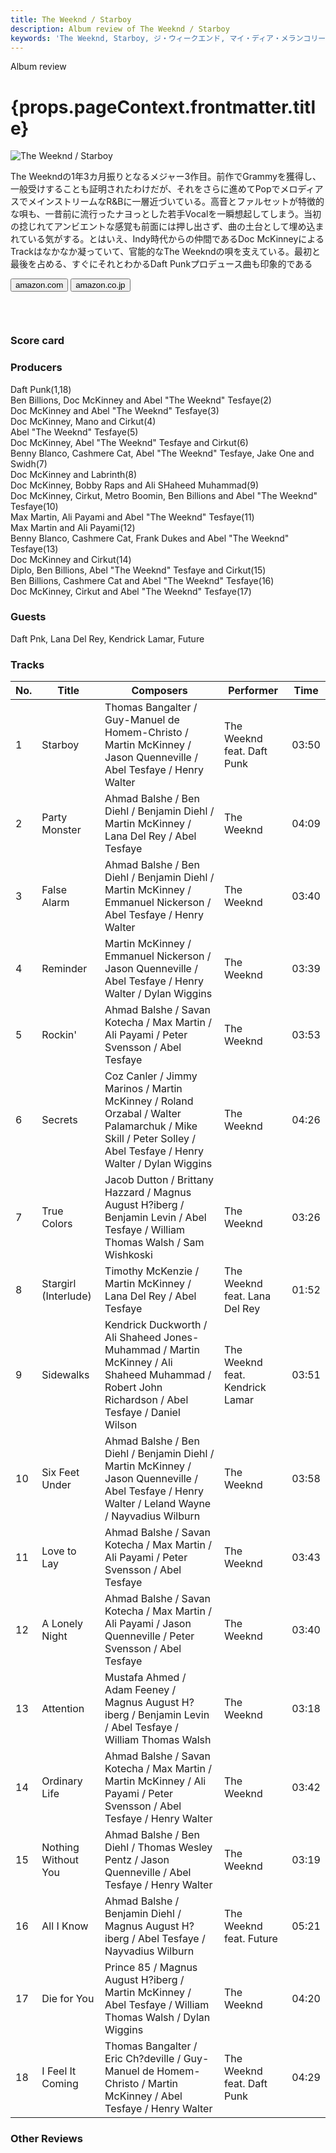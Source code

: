 ```yaml
---
title: The Weeknd / Starboy
description: Album review of The Weeknd / Starboy
keywords: 'The Weeknd, Starboy, ジ・ウィークエンド, マイ・ディア・メランコリー'
---
```





<p className="largeP">Album review</p>
<h1 className="h1--no--margin">{props.pageContext.frontmatter.title}</h1>

<Row  className="image-card-group">
	<Column colMd={3} colLg={4} noGutterMdLeft="">
       <ImageCard>

![The Weeknd / Starboy](../../images/cd/weeknd4L.jpg) 

</ImageCard>
	</Column>
	<Column colMd={4} colLg={8} noGutterMdLeft="">
		<p>
		The Weekndの1年3カ月振りとなるメジャー3作目。前作でGrammyを獲得し、一般受けすることも証明されたわけだが、それをさらに進めてPopでメロディアスでメインストリームなR&Bに一層近づいている。高音とファルセットが特徴的な唄も、一昔前に流行ったナヨっとした若手Vocalを一瞬想起してしまう。当初の捻じれてアンビエントな感覚も前面には押し出さず、曲の土台として埋め込まれている気がする。とはいえ、Indy時代からの仲間であるDoc McKinneyによるTrackはなかなか凝っていて、官能的なThe Weekndの唄を支えている。最初と最後を占める、すぐにそれとわかるDaft Punkプロデュース曲も印象的である
		</p>
		<div>
		  <Button className="button-right-mergin"  href="https://amzn.to/2Clqrxj" renderIcon={ArrowUpRight} size='sm' kind='primary'>
  	    amazon.com
  	  </Button>
			<Button className="button-right-mergin"  href="https://amzn.to/3fWKBvy" renderIcon={ArrowUpRight} size='sm' kind='secondary'>
  	    amazon.co.jp
  	  </Button>
		</div>
		<a href="https://geo.music.apple.com/jp/album/starboy/1440871397?mt=1&app=music&ls=1&at=11lcug" style="display:inline-block;overflow:hidden;background:url(https://linkmaker.itunes.apple.com/ja-jp/lockup.svg?releaseDate=2016-11-25T00:00:00Z&kind=album&bubble=apple_music&style=mono-black) no-repeat;width:180px;height:45px;"></a>
		<AdvJS2/>
	</Column>
</Row>
<Row >
	<Column colMd={4} colLg={4} noGutterMdLeft="">
<div>
  <h3>Score card</h3>
	<SliderJS1 value="5" />
  <SliderJS2 value="1" />
	<SliderJS3 value="1" />
  <SliderJS4 value="8" />
</div>
</Column>
<Column colMd={8} colLg={8} noGutterMdLeft="">
<div>
<h3>Producers</h3>
<p>
Daft Punk(1,18)
<br/>Ben Billions, Doc McKinney and Abel "The Weeknd" Tesfaye(2)
<br/>Doc McKinney and Abel "The Weeknd" Tesfaye(3)
<br/>Doc McKinney, Mano and Cirkut(4)
<br/>Abel "The Weeknd" Tesfaye(5)
<br/>Doc McKinney, Abel "The Weeknd" Tesfaye and Cirkut(6)
<br/>Benny Blanco, Cashmere Cat, Abel "The Weeknd" Tesfaye, Jake One and Swidh(7)
<br/>Doc McKinney and Labrinth(8)
<br/>Doc McKinney, Bobby Raps and Ali SHaheed Muhammad(9)
<br/>Doc McKinney, Cirkut, Metro Boomin, Ben Billions and Abel "The Weeknd" Tesfaye(10)
<br/>Max Martin, Ali Payami and Abel "The Weeknd" Tesfaye(11)
<br/>Max Martin and Ali Payami(12)
<br/>Benny Blanco, Cashmere Cat, Frank Dukes and Abel "The Weeknd" Tesfaye(13)
<br/>Doc McKinney and Cirkut(14)
<br/>Diplo, Ben Billions, Abel "The Weeknd" Tesfaye and Cirkut(15)
<br/>Ben Billions, Cashmere Cat and Abel "The Weeknd" Tesfaye(16)
<br/>Doc McKinney, Cirkut and Abel "The Weeknd" Tesfaye(17)
</p>
<h3>Guests</h3>
<p>
	Daft Pnk, Lana Del Rey, Kendrick Lamar, Future
</p>
</div>
</Column>
</Row>

<h3>Tracks</h3>

| No. |	 Title               |	 Composers                                                                                                                                                  |	 Performer                      |	 Time	|
| --- |	-------------------- | ------------------------------------------------------------------------------------------------------------------------------------------------------------ | ------------------------------- | ----- |
|	1	  |	Starboy              | Thomas Bangalter / Guy-Manuel de Homem-Christo / Martin McKinney / Jason Quenneville / Abel Tesfaye / Henry Walter                                          	|	The Weeknd feat. Daft Punk     	|	03:50 |
|	2	  |	Party Monster        | Ahmad Balshe / Ben Diehl / Benjamin Diehl / Martin McKinney / Lana Del Rey / Abel Tesfaye                                                                   	|	The Weeknd                     	|	04:09 |
|	3	  |	False Alarm          | Ahmad Balshe / Ben Diehl / Benjamin Diehl / Martin McKinney / Emmanuel Nickerson / Abel Tesfaye / Henry Walter                                              	|	The Weeknd                     	|	03:40 |
|	4	  |	Reminder             | Martin McKinney / Emmanuel Nickerson / Jason Quenneville / Abel Tesfaye / Henry Walter / Dylan Wiggins                                                      	|	The Weeknd                     	|	03:39 |
|	5	  |	Rockin'              | Ahmad Balshe / Savan Kotecha / Max Martin / Ali Payami / Peter Svensson / Abel Tesfaye                                                                      	|	The Weeknd                     	|	03:53 |
|	6	  |	Secrets              | Coz Canler / Jimmy Marinos / Martin McKinney / Roland Orzabal / Walter Palamarchuk / Mike Skill / Peter Solley / Abel Tesfaye / Henry Walter / Dylan Wiggins	|	The Weeknd                     	|	04:26 |
|	7	  |	True Colors          | Jacob Dutton / Brittany Hazzard / Magnus August H?iberg / Benjamin Levin / Abel Tesfaye / William Thomas Walsh / Sam Wishkoski                              	|	The Weeknd                     	|	03:26 |
|	8	  |	Stargirl (Interlude) | Timothy McKenzie / Martin McKinney / Lana Del Rey / Abel Tesfaye                                                                                            	|	The Weeknd feat. Lana Del Rey  	|	01:52 |
|	9	  |	Sidewalks            | Kendrick Duckworth / Ali Shaheed Jones-Muhammad / Martin McKinney / Ali Shaheed Muhammad / Robert John Richardson / Abel Tesfaye / Daniel Wilson            	|	The Weeknd feat. Kendrick Lamar	|	03:51 |
|	10	|	Six Feet Under       | Ahmad Balshe / Ben Diehl / Benjamin Diehl / Martin McKinney / Jason Quenneville / Abel Tesfaye / Henry Walter / Leland Wayne / Nayvadius Wilburn            	|	The Weeknd                     	|	03:58 |
|	11	|	Love to Lay          | Ahmad Balshe / Savan Kotecha / Max Martin / Ali Payami / Peter Svensson / Abel Tesfaye                                                                      	|	The Weeknd                     	|	03:43 |
|	12	|	A Lonely Night       | Ahmad Balshe / Savan Kotecha / Max Martin / Ali Payami / Jason Quenneville / Peter Svensson / Abel Tesfaye                                                  	|	The Weeknd                     	|	03:40 |
|	13	|	Attention            | Mustafa Ahmed / Adam Feeney / Magnus August H?iberg / Benjamin Levin / Abel Tesfaye / William Thomas Walsh                                                  	|	The Weeknd                     	|	03:18 |
|	14	|	Ordinary Life        | Ahmad Balshe / Savan Kotecha / Max Martin / Martin McKinney / Ali Payami / Peter Svensson / Abel Tesfaye / Henry Walter                                     	|	The Weeknd                     	|	03:42 |
|	15	|	Nothing Without You  | Ahmad Balshe / Ben Diehl / Thomas Wesley Pentz / Jason Quenneville / Abel Tesfaye / Henry Walter                                                            	|	The Weeknd                     	|	03:19 |
|	16	|	All I Know           | Ahmad Balshe / Benjamin Diehl / Magnus August H?iberg / Abel Tesfaye / Nayvadius Wilburn                                                                    	|	The Weeknd feat. Future        	|	05:21 |
|	17	|	Die for You          | Prince 85 / Magnus August H?iberg / Martin McKinney / Abel Tesfaye / William Thomas Walsh / Dylan Wiggins                                                   	|	The Weeknd                     	|	04:20 |
|	18	|	I Feel It Coming     | Thomas Bangalter / Eric Ch?deville / Guy-Manuel de Homem-Christo / Martin McKinney / Abel Tesfaye / Henry Walter                                            	|	The Weeknd feat. Daft Punk     	|	04:29 | 

<h3>Other Reviews</h3>

<Row>
	<Column colMd={3} colLg={3} noGutterMdLeft>
		<Review1 />
	</Column>
	<Column colMd={3} colLg={3} noGutterMdLeft>
		<Review2 />
	</Column>
	<Column colMd={3} colLg={3} noGutterMdLeft>
		<Review3 />
	</Column>
</Row>

<AdvJS3 />